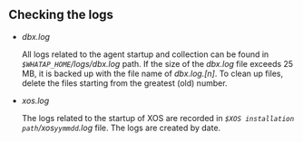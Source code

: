 ## Checking the logs

- _dbx.log_

  All logs related to the agent startup and collection can be found in _`$WHATAP_HOME`/logs/dbx.log_ path. If the size of the _dbx.log_ file exceeds 25 MB, it is backed up with the file name of _dbx.log.[n]_. To clean up files, delete the files starting from the greatest (old) number.

- _xos.log_

  The logs related to the startup of XOS are recorded in _`$XOS installation path`/xos`yymmdd`.log_ file. The logs are created by date.
